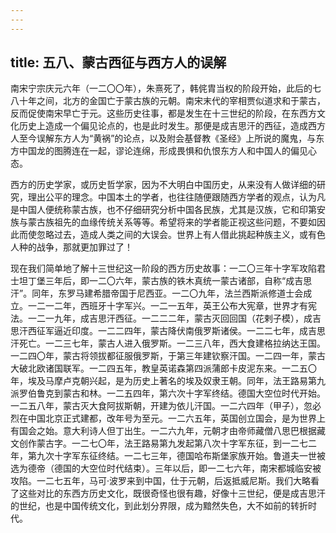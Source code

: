 ```yaml
---
---
---
```

title: 五八、蒙古西征与西方人的误解
---




南宋宁宗庆元六年（一二〇〇年），朱熹死了，韩侂胄当权的阶段开始，此后的七八十年之间，北方的金国亡于蒙古族的元朝。南宋末代的宰相贾似道求和于蒙古，反而促使南宋早亡于元。这些历史往事，都是发生在十三世纪的阶段，在东西方文化历史上造成一个偏见论点的，也是此时发生。那便是成吉思汗的西征，造成西方人至今误解东方人为“黄祸”的论点，以及附会基督教《圣经》上所说的魔鬼，与东方中国龙的图腾连在一起，谬论连绵，形成畏惧和仇恨东方人和中国人的偏见心态。

西方的历史学家，或历史哲学家，因为不大明白中国历史，从来没有人做详细的研究，理出公平的理念。中国本土的学者，也往往随便跟随西方学者的观点，认为凡是中国人便统称蒙古族，也不仔细研究分析中国各民族，尤其是汉族，它和印第安族与蒙古族祖先的血缘传统关系等等。希望将来的学者能正视这些问题，不要如因此而使忽略过去，造成人类之间的大误会。世界上有人借此挑起种族主义，或有色人种的战争，那就更加罪过了！

现在我们简单地了解十三世纪这一阶段的西方历史故事：一二〇三年十字军攻陷君士坦丁堡三年后，即一二〇六年，蒙古族的铁木真统一蒙古诸部，自称“成吉思汗”。同年，东罗马建希腊帝国于尼西亚。一二〇九年，法兰西斯派修道士会成立。一二一二年，西班牙十字军兴。一二一五年，英王公布大宪章，世界才有宪法。一二一九年，成吉思汗西征。一二二二年，蒙古灭回回国（花剌子模），成吉思汗西征军逼近印度。一二二四年，蒙古降伏南俄罗斯诸侯。一二二七年，成吉思汗死亡。一二三七年，蒙古人进入俄罗斯。一二三八年，西大食建格拉纳达王国。一二四〇年，蒙古将领拔都征服俄罗斯，于第三年建钦察汗国。一二四一年，蒙古大破北欧诸国联军。一二四五年，教皇英诺森第四派蒲郎卡皮泥东来。一二五〇年，埃及马摩卢克朝兴起，是为历史上著名的埃及奴隶王朝。同年，法王路易第九派罗伯鲁克到蒙古和林。一二五四年，第六次十字军终结。德国大空位时代开始。一二五八年，蒙古灭大食阿拔斯朝，开建为依儿汗国。一二六四年（甲子），忽必烈在中国北京正式建都，改年号为至元。一二六五年，英国创立国会，是为世界上有国会之始。意大利诗人但丁出生。一二六九年，元朝才由帝师藏僧八思巴根据藏文创作蒙古字。一二七〇年，法王路易第九发起第八次十字军东征，到一二七二年，第九次十字军东征终结。一二七三年，德国哈布斯堡家族开始。鲁道夫一世被选为德帝（德国的大空位时代结束）。三年以后，即一二七六年，南宋都城临安被攻陷。一二七五年，马可·波罗来到中国，仕于元朝，后返抵威尼斯。我们大略看了这些对比的东西方历史文化，既很奇怪也很有趣，好像十三世纪，便是成吉思汗的世纪，也是中国传统文化，到此划分界限，成为黯然失色，大不如前的转折时代。